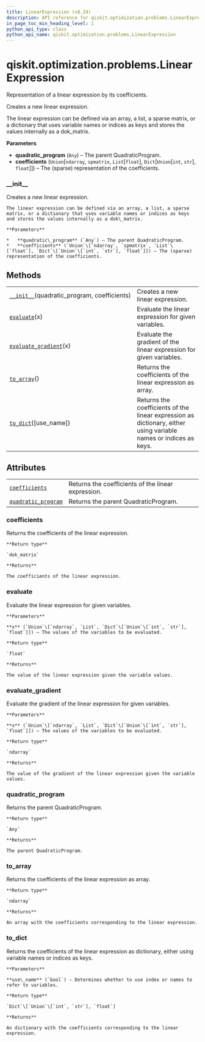 ```yaml
---
title: LinearExpression (v0.24)
description: API reference for qiskit.optimization.problems.LinearExpression in qiskit v0.24
in_page_toc_min_heading_level: 1
python_api_type: class
python_api_name: qiskit.optimization.problems.LinearExpression
---
```


<span id="qiskit-optimization-problems-linearexpression" />

# qiskit.optimization.problems.LinearExpression

<Class id="qiskit.optimization.problems.LinearExpression" isDedicatedPage={true} github="https://github.com/qiskit-community/qiskit-aqua/tree/stable/0.8/qiskit/optimization/problems/linear_expression.py" signature="LinearExpression(quadratic_program, coefficients)" modifiers="class">
  Representation of a linear expression by its coefficients.

  Creates a new linear expression.

  The linear expression can be defined via an array, a list, a sparse matrix, or a dictionary that uses variable names or indices as keys and stores the values internally as a dok\_matrix.

  **Parameters**

  *   **quadratic\_program** (`Any`) – The parent QuadraticProgram.
  *   **coefficients** (`Union`\[`ndarray`, `spmatrix`, `List`\[`float`], `Dict`\[`Union`\[`int`, `str`], `float`]]) – The (sparse) representation of the coefficients.

  ### \_\_init\_\_

  <Function id="qiskit.optimization.problems.LinearExpression.__init__" signature="__init__(quadratic_program, coefficients)">
    Creates a new linear expression.

    The linear expression can be defined via an array, a list, a sparse matrix, or a dictionary that uses variable names or indices as keys and stores the values internally as a dok\_matrix.

    **Parameters**

    *   **quadratic\_program** (`Any`) – The parent QuadraticProgram.
    *   **coefficients** (`Union`\[`ndarray`, `spmatrix`, `List`\[`float`], `Dict`\[`Union`\[`int`, `str`], `float`]]) – The (sparse) representation of the coefficients.
  </Function>

  ## Methods

  |                                                                                                                                                                  |                                                                                                                  |
  | ---------------------------------------------------------------------------------------------------------------------------------------------------------------- | ---------------------------------------------------------------------------------------------------------------- |
  | [`__init__`](#qiskit.optimization.problems.LinearExpression.__init__ "qiskit.optimization.problems.LinearExpression.__init__")(quadratic\_program, coefficients) | Creates a new linear expression.                                                                                 |
  | [`evaluate`](#qiskit.optimization.problems.LinearExpression.evaluate "qiskit.optimization.problems.LinearExpression.evaluate")(x)                                | Evaluate the linear expression for given variables.                                                              |
  | [`evaluate_gradient`](#qiskit.optimization.problems.LinearExpression.evaluate_gradient "qiskit.optimization.problems.LinearExpression.evaluate_gradient")(x)     | Evaluate the gradient of the linear expression for given variables.                                              |
  | [`to_array`](#qiskit.optimization.problems.LinearExpression.to_array "qiskit.optimization.problems.LinearExpression.to_array")()                                 | Returns the coefficients of the linear expression as array.                                                      |
  | [`to_dict`](#qiskit.optimization.problems.LinearExpression.to_dict "qiskit.optimization.problems.LinearExpression.to_dict")(\[use\_name])                        | Returns the coefficients of the linear expression as dictionary, either using variable names or indices as keys. |

  ## Attributes

  |                                                                                                                                                           |                                                    |
  | --------------------------------------------------------------------------------------------------------------------------------------------------------- | -------------------------------------------------- |
  | [`coefficients`](#qiskit.optimization.problems.LinearExpression.coefficients "qiskit.optimization.problems.LinearExpression.coefficients")                | Returns the coefficients of the linear expression. |
  | [`quadratic_program`](#qiskit.optimization.problems.LinearExpression.quadratic_program "qiskit.optimization.problems.LinearExpression.quadratic_program") | Returns the parent QuadraticProgram.               |

  ### coefficients

  <Attribute id="qiskit.optimization.problems.LinearExpression.coefficients">
    Returns the coefficients of the linear expression.

    **Return type**

    `dok_matrix`

    **Returns**

    The coefficients of the linear expression.
  </Attribute>

  ### evaluate

  <Function id="qiskit.optimization.problems.LinearExpression.evaluate" signature="evaluate(x)">
    Evaluate the linear expression for given variables.

    **Parameters**

    **x** (`Union`\[`ndarray`, `List`, `Dict`\[`Union`\[`int`, `str`], `float`]]) – The values of the variables to be evaluated.

    **Return type**

    `float`

    **Returns**

    The value of the linear expression given the variable values.
  </Function>

  ### evaluate\_gradient

  <Function id="qiskit.optimization.problems.LinearExpression.evaluate_gradient" signature="evaluate_gradient(x)">
    Evaluate the gradient of the linear expression for given variables.

    **Parameters**

    **x** (`Union`\[`ndarray`, `List`, `Dict`\[`Union`\[`int`, `str`], `float`]]) – The values of the variables to be evaluated.

    **Return type**

    `ndarray`

    **Returns**

    The value of the gradient of the linear expression given the variable values.
  </Function>

  ### quadratic\_program

  <Attribute id="qiskit.optimization.problems.LinearExpression.quadratic_program">
    Returns the parent QuadraticProgram.

    **Return type**

    `Any`

    **Returns**

    The parent QuadraticProgram.
  </Attribute>

  ### to\_array

  <Function id="qiskit.optimization.problems.LinearExpression.to_array" signature="to_array()">
    Returns the coefficients of the linear expression as array.

    **Return type**

    `ndarray`

    **Returns**

    An array with the coefficients corresponding to the linear expression.
  </Function>

  ### to\_dict

  <Function id="qiskit.optimization.problems.LinearExpression.to_dict" signature="to_dict(use_name=False)">
    Returns the coefficients of the linear expression as dictionary, either using variable names or indices as keys.

    **Parameters**

    **use\_name** (`bool`) – Determines whether to use index or names to refer to variables.

    **Return type**

    `Dict`\[`Union`\[`int`, `str`], `float`]

    **Returns**

    An dictionary with the coefficients corresponding to the linear expression.
  </Function>
</Class>

